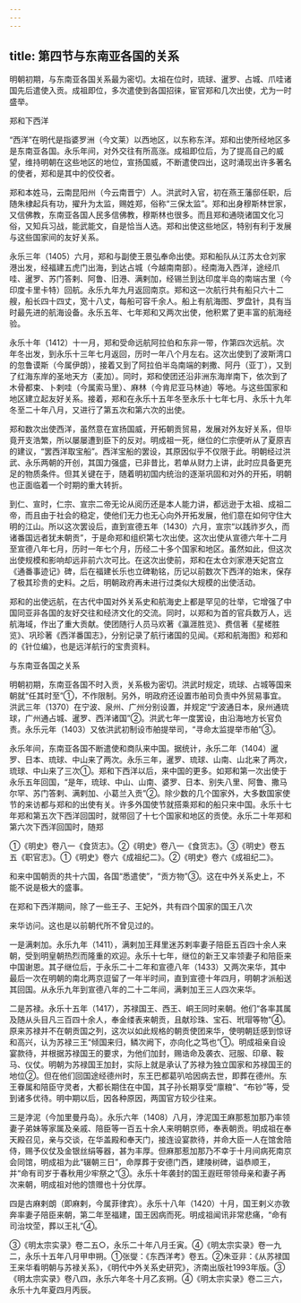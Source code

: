 ```yaml
---
---
---
```

title: 第四节与东南亚各国的关系
---



明朝初期，与东南亚各国关系最为密切。太祖在位时，琉球、暹罗、占城、爪哇诸国先后遣使入贡。成祖即位，多次遣使到各国招徕，宦官郑和几次出使，尤为一时盛举。

郑和下西洋

“西洋”在明代是指婆罗洲（今文莱）以西地区，以东称东洋。郑和出使所经地区多是东南亚各国。永乐年间，对外交往有所高涨。成祖即位后，为了提高自己的威望，维持明朝在这些地区的地位，宣扬国威，不断遣使四出，这时涌现出许多著名的使者，郑和是其中的佼佼者。

郑和本姓马，云南昆阳州（今云南晋宁）人。洪武时入官，初在燕王藩邸任职，后随朱棣起兵有功，擢升为太监，赐姓郑，俗称“三保太监”。郑和出身穆斯林世家，又信佛教，东南亚各国人民多信佛教，穆斯林也很多。而且郑和通晓诸国文化习俗，又知兵习战，能武能文，自是恰当人选。郑和出使这些地区，特别有利于发展与这些国家间的友好关系。

永乐三年（1405）六月，郑和与副使王景弘奉命出使。郑和船队从江苏太仓刘家港出发，经福建五虎门出海，到达占城（今越南南部）。经南海入西洋，途经爪哇、暹罗、苏门答剌、阿鲁、旧港、满剌加，经锡兰到达印度半岛的南端古里（今印度卡里卡特）回航。永乐九年九月返回南京。郑和这一次航行共有船只六十二艘，船长四十四丈，宽十八丈，每船可容千余人。船上有航海图、罗盘针，具有当时最先进的航海设备。永乐五年、七年郑和又两次出使，他积累了更丰富的航海经验。

永乐十年（1412）十一月，郑和受命远航阿拉伯和东非一带，作第四次远航。次年冬出发，到永乐十三年七月返回，历时一年八个月左右。这次出使到了波斯湾口的忽鲁谟斯（今属伊朗），接着又到了阿拉伯半岛南端的剌撒、阿丹（亚丁），又到了红海东岸的圣地天方（麦加）。同时，郑和使团还沿非洲东海岸南下，依次到了木骨都束、卜剌哇（今属索马里）、麻林（今肯尼亚马林迪）等地。与这些国家和地区建立起友好关系。接着，郑和在永乐十五年冬至永乐十七年七月、永乐十九年冬至二十年八月，又进行了第五次和第六次的出使。

郑和数次出使西洋，虽然意在宣扬国威，开拓朝贡贸易，发展对外友好关系，但毕竟开支浩繁，所以屡屡遭到臣下的反对。明成祖一死，继位的仁宗便听从了夏原吉的建议，“罢西洋取宝船”。西洋宝船的罢设，其原因似乎不仅限于此。明朝经过洪武、永乐两朝的开创，其国力强盛，已非昔比，若单从财力上讲，此时应具备更充足的物质条件。但其关键在于，随着明初国内统治的逐渐巩固和对外的开拓，明朝也正面临着一个时期的重大转折。

到仁、宣时，仁宗、宣宗二帝无论从阅历还是本人能力讲，都远逊于太祖、成祖二帝，而且由于社会的稳定，使他们无力也无心向外开拓发展，他们意在如何守住大明的江山。所以这次罢设后，直到宣德五年（1430）六月，宣宗“以践祚岁久，而诸番国远者犹未朝贡”，于是命郑和组织第七次出使。这次出使从宣德六年十二月至宣德八年七月，历时一年七个月，历经二十多个国家和地区。虽然如此，但这次出使规模和影响却远非前六次可比。在这次出使前，郑和在太仓刘家港天妃宫立《通番事迹记》碑，后在福建长乐也立碑勒铭，历记以前数次下西洋的始末，保存了极其珍贵的史料。之后，明朝政府再未进行过类似大规模的出使活动。

郑和的出使远航，在古代中国对外关系史和航海史上都是罕见的壮举，它增强了中国同亚非各国的友好交往和经济文化的交流。同时，以郑和为首的官兵数万人，远航海域，作出了重大贡献。使团随行人员马欢著《瀛涯胜览》、费信著《星槎胜览》、巩珍著《西洋番国志》，分别记录了航行诸国的见闻。《郑和航海图》和郑和的《针位编》，也是远洋航行的宝贵资料。

与东南亚各国之关系

明朝初期，东南亚各国不时入贡，关系极为密切。洪武时规定，琉球、占城等国来朝就“任其时至”①，不作限制。另外，明政府还设置市舶司负责中外贸易事宜。洪武三年（1370）在宁波、泉州、广州分别设置，并规定“宁波通日本，泉州通琉球，广州通占城、暹罗、西洋诸国”②。洪武七年一度罢设，由沿海地方长官负责。永乐元年（1403）又依洪武初制设市舶提举司，“寻命太监提举市舶”③。

永乐年间，东南亚各国不断遣使和商队来中国。据统计，永乐二年（1404）暹罗、日本、琉球、中山来了两次。永乐三年，暹罗、琉球、山南、山北来了两次，琉球、中山来了三次①。郑和下西洋以后，来中国的更多。如郑和第一次出使于永乐五年回国，“是年，琉球、中山、山南、婆罗、日本、别失八里、阿鲁、撒马尔罕、苏门答剌、满剌加、小葛兰入贡”②。除少数的几个国家外，大多数国家使节的来访都与郑和的出使有关。许多外国使节就搭乘郑和的船只来中国。永乐十七年郑和第五次下西洋回国时，就带回了十七个国家和地区的贡使。永乐二十年郑和第六次下西洋回国时，随郑

①《明史》卷八一《食货志》。②《明史》卷八一《食货志》。③《明史》卷五五《职官志》。①《明史》卷六《成祖纪二》。②《明史》卷六《成祖纪二》。

和来中国朝贡的共十六国，各国“悉遣使”，“贡方物”③。这在中外关系史上，不能不说是极大的盛事。

在郑和下西洋期间，除了一些王子、王妃外，共有四个国家的国王八次

来华访问。这也是以前朝代所不曾见过的。

一是满剌加。永乐九年（1411），满剌加王拜里迷苏剌率妻子陪臣五百四十余人来朝，受到明皇朝热烈而隆重的欢迎。永乐十七年，继位的新王又率领妻子和陪臣来中国谢恩。其子继位后，于永乐二十二年和宣德八年（1433）又两次来华，其中最后一次在明朝的南北两京逗留了一年半时间，直到宣德十年四月，明朝才派船送其回国。从永乐九年到宣德八年的二十二年间，满剌加王三人四次来华。

二是苏禄。永乐十五年（1417），苏禄国王、西王、峒王同时来朝。他们“各率其属及随从头目凡三百四十余人，奉金缕表来朝贡，且献珍珠、宝石、玳瑁等物”④。原来苏禄并不在朝贡国之列，这次以如此规格的朝贡使团来华，使明朝廷感到惊讶和高兴，认为苏禄三王“倾国来归，鳞次阙下，亦向化之笃也”①。明成祖亲自设宴款待，并根据苏禄国王的要求，为他们加封，赐诰命及袭衣、冠服、印章、鞍马、仪仗。明朝为苏禄国王加封，实际上就是承认了苏禄为独立国家和苏禄国王的地位②。但在他们回国途经德州时，东王巴都葛叭哈因病去世，即葬在德州。东王眷属和陪臣守灵者，大都长期住在中国，其子孙长期享受“廪粮”、“布钞”等，受到诸多优待。明中期以后，因各种原因，两国官方较少往来。

三是浡泥（今加里曼丹岛）。永乐六年（1408）八月，浡泥国王麻那惹加那乃率领妻子弟妹等家属及亲戚、陪臣等一百五十余人来明朝京师，奉表朝贡。明成祖在奉天殿召见，亲与交谈，在华盖殿和奉天门，接连设宴款待，并命大臣一人在馆舍陪侍，赐予仪仗及金银丝绢等器，甚为丰厚。但麻那惹加那乃不幸于十月间病死南京会同馆，明成祖为此“辍朝三日”，命厚葬于安德门西，建陵树碑，谥恭顺王，并“命有司岁于春秋用少牢祭之”③。永乐十年袭封的国王遐旺带领母亲和妻子再次来朝，明成祖对他的馈赠也十分优厚。

四是古麻剌朗（即麻剌，今属菲律宾）。永乐十八年（1420）十月，国王剌义亦敦奔率妻子陪臣来朝，第二年至福建，国王因病而死。明成祖闻讯非常悲痛，“命有司治坟茔，葬以王礼”④。

③《明太宗实录》卷二五○，永乐二十年八月壬寅。④《明太宗实录》卷一九二，永乐十五年八月甲申朔。①张燮：《东西洋考》卷五。②朱亚非：《从苏禄国王来华看明朝与苏禄关系》，《明代中外关系史研究》，济南出版社1993年版。③《明太宗实录》卷八四，永乐六年冬十月乙亥朔。④《明太宗实录》卷二三六，永乐十九年夏四月丙辰。